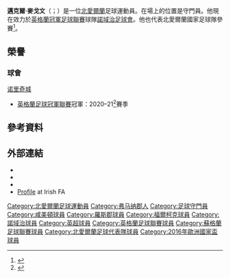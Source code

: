 {{noteTA
|G1=英超|G2=Football|G3=EPL|G4=uefa|G5=SPL
|1=zh-tw:麥戈文;zh-hans:麦戈文;zh-hk:麥高雲;
}}

{{Infobox football biography
| name = 邁克爾·麥戈文<br />Michael McGovern
| fullname = Michael McGovern
| image = Michael McGovern, CZE-NIR 2019-10-14 (2).jpg
| caption = 
| birth_date  = {{birth date and age|1984|7|12|df=y}}
| birth_place = {{flagicon|Northern Ireland}} [[北愛爾蘭|北愛爾蘭]][[恩尼斯基林|恩尼斯基林]]
| height = {{height|ft=6|in=2}}
| position = [[守門員_(足球)|守門員]]
| currentclub = [[诺里奇城足球俱乐部|诺里奇城]]
| clubnumber  = 33
| youthclubs1 = [[Enniskillen_Town_United_F.C.|Enniskillen Town United]]
| youthclubs2 = [[凯尔特人足球俱乐部|凯尔特人]]
| youthyears1 = {{0|0000}}–2001
| youthyears2 = 2001–2004
| clubs1 = [[凯尔特人足球俱乐部|凯尔特人]]
| clubs2 = → [[斯特蘭拉爾足球會|斯特蘭拉爾]] (loan)
| years1 = 2001–2008
| years2 = 2005
| caps1 = 0   
| caps2 = 19
| goals1 = 0
| goals2 = 0
| years3 = 2006
| years4 = 2008–2009
| years5 = 2009–2011
| years6 = 2011–2014
| years7 = 2014–2016
| years8 = 2016–
| clubs3 = → [[圣庄士东足球俱乐部|圣庄士东]] (loan)
| clubs4 = [[邓迪联足球俱乐部|邓迪联]]
| clubs5 = [[罗斯郡足球俱乐部|罗斯郡]]
| clubs6 = [[法尔科克足球俱乐部|法尔科克]]
| clubs7 = [[咸美顿学院足球俱乐部|咸美顿]]
| clubs8 = [[诺里奇城足球俱乐部|诺里奇城]]
| caps3 = 1   
| goals3 = 0
| caps4 = 0   
| goals4 = 0
| caps5 = 71  
| goals5 = 0
| caps6 = 105 
| goals6 = 0
| caps7 = 75
| goals7 = 0
| caps8 = 32
| goals8 = 0
| nationalteam1 = [[北愛爾蘭19歲以下足球代表隊|北愛爾蘭U19]]
| nationalteam2 = [[北愛爾蘭21歲以下足球代表隊|北愛爾蘭U21]]
| nationalyears1 =
| nationalyears2 = 2005–2006
| nationalcaps1 = 3  
| nationalcaps2 = 10 
| nationalgoals1 = 0
| nationalgoals2 = 0
| nationalyears3 = 2010–
| nationalteam3 = [[北愛爾蘭足球代表隊|北愛爾蘭]]
| nationalcaps3 = 29
| nationalgoals3 = 0
| club-update = 2020年12月29日
| nationalteam-update = 2020年11月15日
}}

'''邁克爾·麥戈文'''（{{lang-en|Michael McGovern}}；{{bd|1984年|7月12日}}）是一位[[北愛爾蘭|北愛爾蘭]]足球運動員。在場上的位置是守門員。他現在效力於[[英格蘭冠軍足球聯賽|英格蘭冠軍足球聯賽]]球隊[[諾域治足球會|諾域治足球會]]。他也代表北愛爾蘭國家足球隊參賽<ref>{{cite news|url=http://news.bbc.co.uk/sport1/hi/football/internationals/7209001.stm|title=Johnson returns for Bulgaria game|date=25 January 2008|publisher=BBC Sport|accessdate=17 June 2008|archive-date=2008-01-28|archive-url=https://web.archive.org/web/20080128173823/http://news.bbc.co.uk/sport1/hi/football/internationals/7209001.stm|dead-url=no}}</ref>。

== 榮譽 ==
=== 球會 ===
;{{flagicon|ENG}} [[诺里奇城足球俱乐部|诺里奇城]]
* [[英格蘭足球冠軍聯賽|英格蘭足球冠軍聯賽]]冠軍：2020–21<ref>{{cite web|url=https://theathletic.com/news/norwich-championship-premier-league-promotion/SX8hzKBbud4O|title=Norwich win Championship title after securing Premier League promotion|website=The Athletic|date=2021-05-01|accessdate=2021-05-02|archive-date=2021-05-01|archive-url=https://web.archive.org/web/20210501170240/https://theathletic.com/news/norwich-championship-premier-league-promotion/SX8hzKBbud4O|dead-url=no}}</ref>賽季

==參考資料==
{{Reflist}}

==外部連結==
*{{Soccerway}}
*{{soccerbase|id=38110}}
*{{NFT player|pid=23423}}
*[http://www.irishfa.com/international/squad-profiles/profile/2670/michael-mcgovern/ Profile] {{Wayback|url=http://www.irishfa.com/international/squad-profiles/profile/2670/michael-mcgovern/ |date=20160319183933 }} at Irish FA

{{諾域治球員名單}}
{{2016年歐洲國家盃北愛爾蘭參賽名單}}

{{DEFAULTSORT:McGovern, Michael}}
[[Category:北愛爾蘭足球運動員|Category:北愛爾蘭足球運動員]]
[[Category:弗马纳郡人|Category:弗马纳郡人]]
[[Category:足球守門員|Category:足球守門員]]
[[Category:咸美頓球員|Category:咸美頓球員]]
[[Category:羅斯郡球員|Category:羅斯郡球員]]
[[Category:福爾柯克球員|Category:福爾柯克球員]]
[[Category:諾域治球員|Category:諾域治球員]]
[[Category:英超球員|Category:英超球員]]
[[Category:英格蘭足球聯賽球員|Category:英格蘭足球聯賽球員]]
[[Category:蘇格蘭足球聯賽球員|Category:蘇格蘭足球聯賽球員]]
[[Category:北愛爾蘭足球代表隊球員|Category:北愛爾蘭足球代表隊球員]]
[[Category:2016年歐洲國家盃球員|Category:2016年歐洲國家盃球員]]